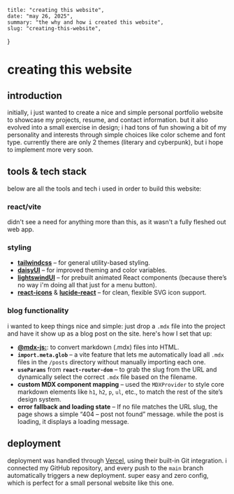     title: "creating this website",
    date: "may 26, 2025",
    summary: "the why and how i created this website",
    slug: "creating-this-website",
}

# creating this website
## introduction
initially, i just wanted to create a nice and simple personal portfolio website to showcase my projects, resume, and contact information. but it also evolved into a small exercise in design; i had tons of fun showing a bit of my personality and interests through simple choices like color scheme and font type. currently there are only 2 themes (literary and cyberpunk), but i hope to implement more very soon.
## tools & tech stack
below are all the tools and tech i used in order to build this website:
### react/vite
didn't see a need for anything more than this, as it wasn't a fully fleshed out web app.
### styling
- [**tailwindcss**](https://tailwindcss.com) – for general utility-based styling.
- [**daisyUI**](https://daisyui.com) – for improved theming and color variables.
- [**lightswindUI**](#) – for prebuilt animated React components (because there’s no way i'm doing all that just for a menu button).
- [**react-icons**](https://react-icons.github.io/react-icons/) & [**lucide-react**](https://lucide.dev/) – for clean, flexible SVG icon support.

### blog functionality
i wanted to keep things nice and simple: just drop a `.mdx` file into the project and have it show up as a blog post on the site. here's how I set that up:
- [**@mdx-js:**](https://mdxjs.com/): to convert markdown (.mdx) files into HTML.
- **`import.meta.glob`** – a vite feature that lets me automatically load all `.mdx` files in the `/posts` directory without manually importing each one.
- **`useParams`** from **`react-router-dom`** – to grab the slug from the URL and dynamically select the correct `.mdx` file based on the filename.
- **custom MDX component mapping** – used the `MDXProvider` to style core markdown elements like `h1`, `h2`, `p`, `ul`, etc., to match the rest of the site’s design system.
- **error fallback and loading state** – If no file matches the URL slug, the page shows a simple “404 – post not found” message. while the post is loading, it displays a loading message.

## deployment
deployment was handled through [Vercel](https://vercel.com), using their built-in Git integration. i connected my GitHub repository, and every push to the `main` branch automatically triggers a new deployment. super easy and zero config, which is perfect for a small personal website like this one.
